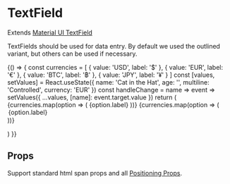 
<Meta title="components|TextField" component={TextField} />

# TextField

Extends [Material UI TextField](https://material-ui.com/components/text-fields/)

TextFields should be used for data entry. By default we used the outlined variant,
but others can be used if necessary.

<Preview>
  <Story name="default">
    {() => {
      const currencies = [
        {
          value: 'USD',
          label: '$'
        },
        {
          value: 'EUR',
          label: '€'
        },
        {
          value: 'BTC',
          label: '฿'
        },
        {
          value: 'JPY',
          label: '¥'
        }
      ]
      const [values, setValues] = React.useState({
        name: 'Cat in the Hat',
        age: '',
        multiline: 'Controlled',
        currency: 'EUR'
      })
      const handleChange = name => event =>
        setValues({ ...values, [name]: event.target.value })
      return (
        <Form noValidate autoComplete="off">
          <Flex flexDirection="column" alignContent="space-between">
            <TextField
              m={3}
              id="standard-name"
              label="Name"
              value={values.name}
              onChange={handleChange('name')}
            />
            <TextField
              m={3}
              id="standard-uncontrolled"
              label="Uncontrolled"
              defaultValue="foo"
            />
            <TextField
              m={3}
              required
              id="standard-required"
              label="Required"
              defaultValue="Hello World"
            />
            <TextField
              m={3}
              error
              id="standard-error"
              label="Error"
              defaultValue="Hello World"
            />
            <TextField
              m={3}
              disabled
              id="standard-disabled"
              label="Disabled"
              defaultValue="Hello World"
            />
            <TextField
              m={3}
              id="standard-password-input"
              label="Password"
              type="password"
              autoComplete="current-password"
            />
            <TextField
              m={3}
              id="standard-read-only-input"
              label="Read Only"
              defaultValue="Hello World"
              InputProps={{
                readOnly: true
              }}
            />
            <TextField m={3} id="standard-dense" label="Dense" margin="dense" />
            <TextField
              m={3}
              id="standard-multiline-flexible"
              label="Multiline"
              multiline
              rowsMax="4"
              value={values.multiline}
              onChange={handleChange('multiline')}
            />
            <TextField
              m={3}
              id="standard-multiline-static"
              label="Multiline"
              multiline
              rows="4"
              defaultValue="Default Value"
            />
            <TextField
              m={3}
              id="standard-helperText"
              label="Helper text"
              defaultValue="Default Value"
              helperText="Some important text"
            />
            <TextField
              m={3}
              id="standard-with-placeholder"
              label="With placeholder"
              placeholder="Placeholder"
            />
            <TextField
              m={3}
              id="standard-textarea"
              label="With placeholder multiline"
              placeholder="Placeholder"
              multiline
            />
            <TextField
              m={3}
              id="standard-number"
              label="Number"
              value={values.age}
              onChange={handleChange('age')}
              type="number"
              InputLabelProps={{
                shrink: true
              }}
            />
            <TextField
              m={3}
              id="standard-search"
              label="Search field"
              type="search"
            />
            <TextField
              m={3}
              id="standard-select-currency"
              select
              label="Select"
              value={values.currency}
              onChange={handleChange('currency')}
              helperText="Please select your currency"
            >
              {currencies.map(option => (
                <MenuItem key={option.value} value={option.value}>
                  {option.label}
                </MenuItem>
              ))}
            </TextField>
            <TextField
              m={3}
              id="standard-select-currency-native"
              select
              label="Native select"
              value={values.currency}
              onChange={handleChange('currency')}
              SelectProps={{
                native: true
              }}
              helperText="Please select your currency"
            >
              {currencies.map(option => (
                <option key={option.value} value={option.value}>
                  {option.label}
                </option>
              ))}
            </TextField>
            <TextField
              m={3}
              id="standard-bare"
              defaultValue="Bare"
              inputProps={{ 'aria-label': 'bare' }}
            />
          </Flex>
        </Form>
      )
    }}
  </Story>
</Preview>

## Props

Support standard html span props and all [Positioning Props](/?path=/docs/design-system-positioning--page).

<Props of={TextFieldDocs} />
